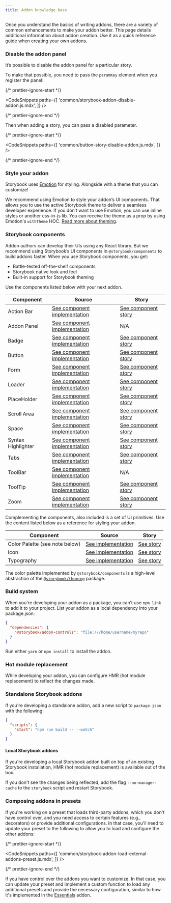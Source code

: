 ```yaml
---
title: Addon knowledge base
---
```


Once you understand the basics of writing addons, there are a variety of common enhancements to make your addon better. This page details additional information about addon creation. Use it as a quick reference guide when creating your own addons.

### Disable the addon panel

It’s possible to disable the addon panel for a particular story.

To make that possible, you need to pass the `paramKey` element when you register the panel:

{/* prettier-ignore-start */}

<CodeSnippets
  paths={[
    'common/storybook-addon-disable-addon.js.mdx',
  ]}
/>

{/* prettier-ignore-end */}

Then when adding a story, you can pass a disabled parameter.

{/* prettier-ignore-start */}

<CodeSnippets
  paths={[
    'common/button-story-disable-addon.js.mdx',
  ]}
/>

{/* prettier-ignore-end */}

### Style your addon

Storybook uses [Emotion](https://emotion.sh/docs/introduction) for styling. Alongside with a theme that you can customize!

We recommend using Emotion to style your addon’s UI components. That allows you to use the active Storybook theme to deliver a seamless developer experience.
If you don’t want to use Emotion, you can use inline styles or another css-in-js lib. You can receive the theme as a prop by using Emotion's `withTheme` HOC. [Read more about theming](../configure/theming.md).

### Storybook components

Addon authors can develop their UIs using any React library. But we recommend using Storybook’s UI components in `@storybook/components` to build addons faster. When you use Storybook components, you get:

- Battle-tested off-the-shelf components
- Storybook native look and feel
- Built-in support for Storybook theming

Use the components listed below with your next addon.

| Component          | Source                                                                                                                                          | Story                                                                                                                               |
| ------------------ | ----------------------------------------------------------------------------------------------------------------------------------------------- | ----------------------------------------------------------------------------------------------------------------------------------- |
| Action Bar         | [See component implementation](https://github.com/storybookjs/storybook/blob/master/lib/components/src/ActionBar/ActionBar.tsx)                 | [See component story](https://5a375b97f4b14f0020b0cda3-wbeulgbetj.chromatic.com/?path=/story/basics-actionbar--single-item)         |
| Addon Panel        | [See component implementation](https://github.com/storybookjs/storybook/blob/master/lib/components/src/addon-panel/addon-panel.tsx)             | N/A                                                                                                                                 |
| Badge              | [See component implementation](https://github.com/storybookjs/storybook/blob/master/lib/components/src/Badge/Badge.tsx)                         | [See component story](https://5a375b97f4b14f0020b0cda3-wbeulgbetj.chromatic.com/?path=/story/basics-badge--all-badges)              |
| Button             | [See component implementation](https://github.com/storybookjs/storybook/blob/master/lib/components/src/Button/Button.tsx)                       | [See component story](https://5a375b97f4b14f0020b0cda3-wbeulgbetj.chromatic.com/?path=/story/basics-button--all-buttons)            |
| Form               | [See component implementation](https://github.com/storybookjs/storybook/blob/master/lib/components/src/form/index.tsx)                          | [See component story](https://5a375b97f4b14f0020b0cda3-wbeulgbetj.chromatic.com/?path=/story/basics-form-button--sizes)             |
| Loader             | [See component implementation](https://github.com/storybookjs/storybook/blob/master/lib/components/src/Loader/Loader.tsx)                       | [See component story](https://5a375b97f4b14f0020b0cda3-wbeulgbetj.chromatic.com/?path=/story/basics-loader--progress-bar)           |
| PlaceHolder        | [See component implementation](https://github.com/storybookjs/storybook/blob/master/lib/components/src/placeholder/placeholder.tsx)             | [See component story](https://5a375b97f4b14f0020b0cda3-wbeulgbetj.chromatic.com/?path=/story/basics-placeholder--single-child)      |
| Scroll Area        | [See component implementation](https://github.com/storybookjs/storybook/blob/master/lib/components/src/ScrollArea/ScrollArea.tsx)               | [See component story](https://5a375b97f4b14f0020b0cda3-wbeulgbetj.chromatic.com/?path=/story/basics-scrollarea--vertical)           |
| Space              | [See component implementation](https://github.com/storybookjs/storybook/blob/master/lib/components/src/spaced/Spaced.tsx)                       | [See component story](https://5a375b97f4b14f0020b0cda3-wbeulgbetj.chromatic.com/?path=/story/basics-spaced--row)                    |
| Syntax Highlighter | [See component implementation](https://github.com/storybookjs/storybook/blob/master/lib/components/src/syntaxhighlighter/syntaxhighlighter.tsx) | [See component story](https://5a375b97f4b14f0020b0cda3-wbeulgbetj.chromatic.com/?path=/story/basics-syntaxhighlighter--bash)        |
| Tabs               | [See component implementation](https://github.com/storybookjs/storybook/blob/master/lib/components/src/tabs/tabs.tsx)                           | [See component story](https://5a375b97f4b14f0020b0cda3-wbeulgbetj.chromatic.com/?path=/story/basics-tabs--stateful-static)          |
| ToolBar            | [See component implementation](https://github.com/storybookjs/storybook/blob/master/lib/components/src/bar/bar.tsx)                             | N/A                                                                                                                                 |
| ToolTip            | [See component implementation](https://github.com/storybookjs/storybook/blob/master/lib/components/src/tooltip/Tooltip.tsx)                     | [See component story](https://5a375b97f4b14f0020b0cda3-wbeulgbetj.chromatic.com/?path=/story/basics-tooltip-tooltip--basic-default) |
| Zoom               | [See component implementation](https://github.com/storybookjs/storybook/blob/master/lib/components/src/Zoom/Zoom.tsx)                           | [See component story](https://5a375b97f4b14f0020b0cda3-wbeulgbetj.chromatic.com/?path=/story/basics-zoom--element-actual-size)      |

Complementing the components, also included is a set of UI primitives. Use the content listed below as a reference for styling your addon.

| Component                       | Source                                                                                                       | Story                                                                                                         |
| ------------------------------- | ------------------------------------------------------------------------------------------------------------ | ------------------------------------------------------------------------------------------------------------- |
| Color Palette (see note below) | [See implementation](https://github.com/storybookjs/storybook/tree/master/lib/components/src/Colors)         | [See story](https://5a375b97f4b14f0020b0cda3-wbeulgbetj.chromatic.com/?path=/story/basics-colorpalette--page) |
| Icon                            | [See implementation](https://github.com/storybookjs/storybook/blob/master/lib/components/src/icon/icons.tsx) | [See story](https://5a375b97f4b14f0020b0cda3-wbeulgbetj.chromatic.com/?path=/story/basics-icon--labels)       |
| Typography                      | [See implementation](https://github.com/storybookjs/storybook/tree/master/lib/components/src/typography)     | [See story](https://5a375b97f4b14f0020b0cda3-wbeulgbetj.chromatic.com/?path=/story/basics-typography--all)    |

<div class="aside">
The color palette implemented by <code>@storybook/components</code> is a high-level abstraction of the <a href="https://github.com/storybookjs/storybook/tree/next/lib/theming/src"><code>@storybook/theming</code></a> package.
</div>

### Build system

When you're developing your addon as a package, you can’t use `npm link` to add it to your project. List your addon as a local dependency into your package.json:

```json
{
  "dependencies": {
    "@storybook/addon-controls": "file:///home/username/myrepo"
  }
}
```

<div class="aside">
Run either <code>yarn</code> or <code>npm install</code> to install the addon.
</div>

### Hot module replacement

While developing your addon, you can configure HMR (hot module replacement) to reflect the changes made.

### Standalone Storybook addons

If you're developing a standalone addon, add a new script to `package.json` with the following:

```json
{
  "scripts": {
    "start": "npm run build -- --watch"
  }
}
```

#### Local Storybook addons

If you're developing a local Storybook addon built on top of an existing Storybook installation, HMR (hot module replacement) is available out of the box.

If you don't see the changes being reflected, add the flag `--no-manager-cache` to the `storybook` script and restart Storybook.

### Composing addons in presets

If you're working on a preset that loads third-party addons, which you don't have control over, and you need access to certain features (e.g., decorators) or provide additional configurations. In that case, you'll need to update your preset to the following to allow you to load and configure the other addons:

{/* prettier-ignore-start */}

<CodeSnippets
  paths={[
    'common/storybook-addon-load-external-addons-preset.js.mdx',
  ]}
/>

{/* prettier-ignore-end */}

If you have control over the addons you want to customize. In that case, you can update your preset and implement a custom function to load any additional presets and provide the necessary configuration, similar to how it's implemented in the [Essentials](../../addons/essentials/src/index.ts) addon.